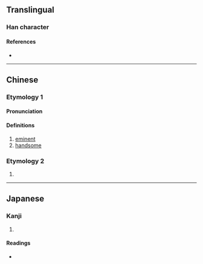 {{character info}}
==Translingual==

===Han character===
{{Han char|rn=9|rad=人|as=11|sn=13|four=|canj=OKPB|ids=⿰亻帶}}

====References====
* {{Han ref|kx=0115.140|dkj=01042|hdz=10210.030|uh=50C0|ud=20672}}

----

==Chinese==
{{zh-forms}}

===Etymology 1===
====Pronunciation====
{{zh-pron
|m=dì
|c=dai3
|mc=y
|oc=y
|cat=a
}}

====Definitions====
{{zh-hanzi}}

# [[eminent]]
# [[handsome]]

===Etymology 2===
# {{zh-only|偙儶}}

----

==Japanese==

===Kanji===
{{ja-kanji|grade=|rs=人11}}

# {{rfdef|ja|sort=人11}}

====Readings====
* {{ja-readings|on=[[てい]] (tei)|kun=[[くるしむ]] (kurushimu)}}
